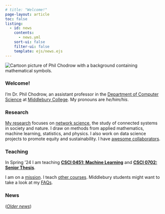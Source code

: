 ```yaml
---
# title: "Welcome!"
page-layout: article
toc: false
listing:
  - id: news
    contents: 
      - news.yml
    sort-ui: false
    filter-ui: false
    template: ejs/news.ejs
---
```

 
<img src="assets/img/avatar-bg-trimmed.png" class="img-responsive img-profile" alt="Cartoon picture of Phil Chodrow with a background containing mathematical symbols."> 

### Welcome!  
      
I'm Dr. Phil Chodrow, an assistant professor in the [Department of Computer Science](https://www.middlebury.edu/academics/cs) at [Middlebury College](https://www.middlebury.edu/#story645114). My pronouns are *he/him/his*. 

### Research

[My research](research.qmd) focuses on [network science](https://en.wikipedia.org/wiki/Network_science), the study of connected systems in society and nature. I draw on methods from applied mathematics, machine learning, statistics, and physics. I also work on data science projects to promote equity and sustainability. I have [awesome collaborators](research.qmd#key-collaborators). 

### Teaching

In Spring '24 I am teaching **[CSCI 0451: Machine Learning](https://middlebury-csci-0451.github.io/CSCI-0451-s24/)** and **[CSCI 0702: Senior Thesis](https://www.philchodrow.prof/csci-702-ws24/)**. 


   
I am on a [mission](mission.qmd). I teach [other courses](teaching.qmd). Middlebury students might want to take a look at my [FAQs](midd-student-faqs.qmd). 

<div class="no-wrap">
    
### News
    
:::{#news}
:::
   

([*Older news*](news_archive.qmd))

</div>